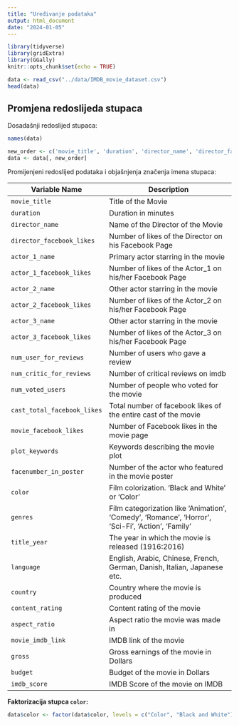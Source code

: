 ```yaml
---
title: "Uređivanje podataka"
output: html_document
date: "2024-01-05"
---
```


```r
library(tidyverse)
library(gridExtra)
library(GGally)
knitr::opts_chunk$set(echo = TRUE)
```

```r
data <- read_csv("../data/IMDB_movie_dataset.csv")
head(data)
```


## Promjena redoslijeda stupaca

Dosadašnji redoslijed stupaca:
```r
names(data)
```
```r
new_order <- c('movie_title', 'duration', 'director_name', 'director_facebook_likes', 'actor_1_name', 'actor_1_facebook_likes', 'actor_2_name', 'actor_2_facebook_likes', 'actor_3_name', 'actor_3_facebook_likes', 'num_user_for_reviews', 'num_critic_for_reviews', 'num_voted_users', 'cast_total_facebook_likes', 'movie_facebook_likes', 'plot_keywords', 'facenumber_in_poster', 'color', 'genres', 'title_year', 'language', 'country', 'content_rating', 'aspect_ratio', 'movie_imdb_link', 'gross', 'budget', 'imdb_score')
data <- data[, new_order]
```
Promijenjeni redoslijed podataka i objašnjenja značenja imena stupaca:

Variable Name  | 	Description
-------|----------------------
`movie_title` | 	Title of the Movie
`duration` | 	Duration in minutes
`director_name`  | Name of the Director of the Movie
`director_facebook_likes` |  Number of likes of the Director on his Facebook Page
`actor_1_name`	 | Primary actor starring in the movie
`actor_1_facebook_likes`	 | Number of likes of the Actor_1 on his/her Facebook Page
`actor_2_name`	 | Other actor starring in the movie
`actor_2_facebook_likes` | 	Number of likes of the Actor_2 on his/her Facebook Page
`actor_3_name` | Other actor starring in the movie
`actor_3_facebook_likes`	 | Number of likes of the Actor_3 on his/her Facebook Page
`num_user_for_reviews`	 | Number of users who gave a review
`num_critic_for_reviews`	 | Number of critical reviews on imdb
`num_voted_users`	 | Number of people who voted for the movie
`cast_total_facebook_likes`	 | Total number of facebook likes of the entire cast of the movie
`movie_facebook_likes` | Number of Facebook likes in the movie page
`plot_keywords`	 | Keywords describing the movie plot
`facenumber_in_poster`	 | Number of the actor who featured in the movie poster
`color`	 | Film colorization. ‘Black and White’ or ‘Color’
`genres`	 | Film categorization like ‘Animation’, ‘Comedy’, ‘Romance’, ‘Horror’, ‘Sci-Fi’, ‘Action’, ‘Family’
`title_year	`	 | The year in which the movie is released (1916:2016)
`language`	 | English, Arabic, Chinese, French, German, Danish, Italian, Japanese etc.
`country`	 | Country where the movie is produced
`content_rating` | Content rating of the movie
`aspect_ratio`	 | Aspect ratio the movie was made in
`movie_imdb_link`	 | IMDB link of the movie
`gross`	 | Gross earnings of the movie in Dollars
`budget`	 | Budget of the movie in Dollars
`imdb_score`	 | IMDB Score of the movie on IMDB

**Faktorizacija stupca `color`:**

```r
data$color <- factor(data$color, levels = c("Color", "Black and White"))
```


